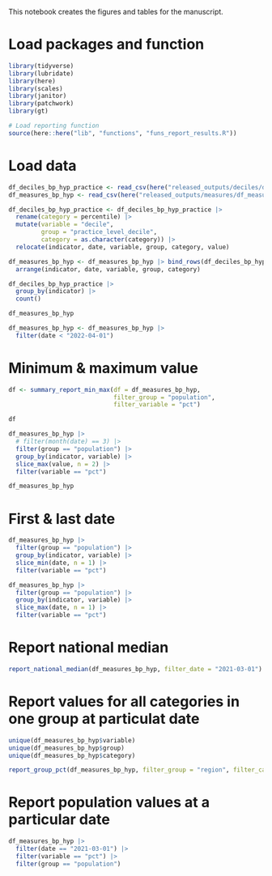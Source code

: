 This notebook creates the figures and tables for the manuscript.

# Load packages and function

```r

library(tidyverse)
library(lubridate)
library(here)
library(scales)
library(janitor)
library(patchwork)
library(gt)

```


```r
# Load reporting function
source(here::here("lib", "functions", "funs_report_results.R"))
```

# Load data

```r

df_deciles_bp_hyp_practice <- read_csv(here("released_outputs/deciles/deciles_bp_hyp_practice.csv"))
df_measures_bp_hyp <- read_csv(here("released_outputs/measures/df_measures_bp_hyp.csv"))

df_deciles_bp_hyp_practice <- df_deciles_bp_hyp_practice |>
  rename(category = percentile) |>
  mutate(variable = "decile",
         group = "practice_level_decile",
         category = as.character(category)) |>
  relocate(indicator, date, variable, group, category, value)

df_measures_bp_hyp <- df_measures_bp_hyp |> bind_rows(df_deciles_bp_hyp_practice)|>
  arrange(indicator, date, variable, group, category)

df_deciles_bp_hyp_practice |>
  group_by(indicator) |>
  count()

df_measures_bp_hyp 

df_measures_bp_hyp <- df_measures_bp_hyp |>
  filter(date < "2022-04-01")

```

# Minimum & maximum value

```r

df <- summary_report_min_max(df = df_measures_bp_hyp,
                             filter_group = "population",
                             filter_variable = "pct")

df      

df_measures_bp_hyp |>
  # filter(month(date) == 3) |>
  filter(group == "population") |>
  group_by(indicator, variable) |>
  slice_max(value, n = 2) |>
  filter(variable == "pct")

df_measures_bp_hyp
```

# First & last date

```r

df_measures_bp_hyp |>
  filter(group == "population") |>
  group_by(indicator, variable) |>
  slice_min(date, n = 1) |>
  filter(variable == "pct")

df_measures_bp_hyp |>
  filter(group == "population") |>
  group_by(indicator, variable) |>
  slice_max(date, n = 1) |>
  filter(variable == "pct")

```

# Report national median
```r

report_national_median(df_measures_bp_hyp, filter_date = "2021-03-01")

```

# Report values for all categories in one group at particulat date

```r

unique(df_measures_bp_hyp$variable)
unique(df_measures_bp_hyp$group)
unique(df_measures_bp_hyp$category)

report_group_pct(df_measures_bp_hyp, filter_group = "region", filter_category = NULL, filter_date = "2021-03-01")


```

# Report population values at a particular date

```r

df_measures_bp_hyp |>
  filter(date == "2021-03-01") |>
  filter(variable == "pct") |>
  filter(group == "population")

```